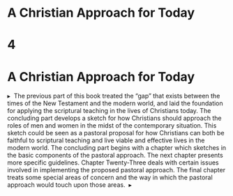 # A Christian Approach for Today {-}

<h1 class="HEADS---SUBHEADS_Part-Number">4</h1>
<h1 id="_idParaDest-95" class="HEADS---SUBHEADS_Part-4-Title"><a id="_idTextAnchor1109"></a>A Christian Approach for Today</h1>
</div>
<div>
<p class="BODY-STYLES_Part-Opening"><span>▸&#160;&#160;</span><span class="Opening-Drop-Words">The previous part of this book</span> treated the “gap” that exists between the times of the New Testament and the modern world, and laid the foundation for applying the scriptural teaching in the lives of Christians today. The concluding part develops a sketch for how Christians should approach the roles of men and women in the midst of the contemporary situation. This sketch could be seen as a pastoral proposal for how Christians can both be faithful to scriptural teaching and live viable and effective lives in the modern world. The concluding part begins with a chapter which sketches in the basic components of the pastoral approach. The next chapter presents more specific guidelines. Chapter Twenty-Three deals with certain issues involved in implementing the proposed pastoral approach. The final chapter treats some special areas of concern and the way in which the pastoral approach would touch upon those areas.&#160;&#160;▸</p>
</div>
